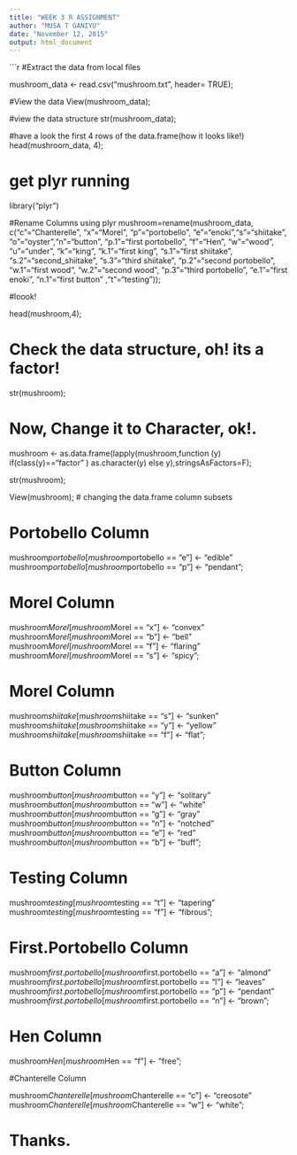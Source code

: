 ```yaml
---
title: "WEEK 3 R ASSIGNMENT"
author: "MUSA T GANIYU"
date: "November 12, 2015"
output: html_document
---
```




```r

#Extract the data from local files

mushroom_data <- read.csv("mushroom.txt", header= TRUE);

#View the data
View(mushroom_data);

#view the data structure
str(mushroom_data);

#have a look the first 4 rows of the data.frame(how it looks like!)
head(mushroom_data, 4);

# get plyr running
library("plyr")

#Rename Columns using plyr
mushroom=rename(mushroom_data, c("c"="Chanterelle", "x"="Morel", "p"="portobello", "e"="enoki ","s"="shiitake", "o"="oyster","n"="button", "p.1"="first portobello", "f"="Hen", "w"="wood", "u"="under", "k"="king", "k.1"="first king",
"s.1"="first shiitake", "s.2"="second_shiitake", "s.3"="third shiitake", "p.2"="second portobello", "w.1"="first wood", "w.2"="second wood", "p.3"="third portobello", "e.1"="first enoki", "n.1"="first button" ,"t"="testing"));

#loook!

head(mushroom,4);


# Check the data structure, oh! its a factor!
str(mushroom);


# Now, Change it to Character, ok!.

mushroom <- as.data.frame(lapply(mushroom,function (y) if(class(y)=="factor" ) as.character(y) else y),stringsAsFactors=F);

str(mushroom);

View(mushroom);
# changing the data.frame column subsets

# Portobello Column
mushroom$portobello[mushroom$portobello == "e"] <- "edible"
mushroom$portobello[mushroom$portobello == "p"] <- "pendant";

# Morel Column
mushroom$Morel[mushroom$Morel == "x"] <- "convex"
mushroom$Morel[mushroom$Morel == "b"] <- "bell"
mushroom$Morel[mushroom$Morel == "f"] <- "flaring"
mushroom$Morel[mushroom$Morel == "s"] <- "spicy";

# Morel Column
mushroom$shiitake[mushroom$shiitake == "s"] <- "sunken"
mushroom$shiitake[mushroom$shiitake == "y"] <- "yellow"
mushroom$shiitake[mushroom$shiitake == "f"] <- "flat";

# Button Column
mushroom$button[mushroom$button == "y"] <- "solitary"
mushroom$button[mushroom$button == "w"] <- "white"
mushroom$button[mushroom$button == "g"] <- "gray"
mushroom$button[mushroom$button == "n"] <- "notched"
mushroom$button[mushroom$button == "e"] <- "red"
mushroom$button[mushroom$button == "b"] <- "buff";

# Testing Column
mushroom$testing[mushroom$testing == "t"] <- "tapering"
mushroom$testing[mushroom$testing == "f"] <- "fibrous";


# First.Portobello Column
mushroom$first.portobello[mushroom$first.portobello == "a"] <- "almond"
mushroom$first.portobello[mushroom$first.portobello == "l"] <- "leaves"
mushroom$first.portobello[mushroom$first.portobello == "p"] <- "pendant"
mushroom$first.portobello[mushroom$first.portobello == "n"] <- "brown";

# Hen Column
mushroom$Hen[mushroom$Hen == "f"] <- "free";

#Chanterelle Column

mushroom$Chanterelle[mushroom$Chanterelle == "c"] <- "creosote"
mushroom$Chanterelle[mushroom$Chanterelle == "w"] <- "white";


# Thanks.